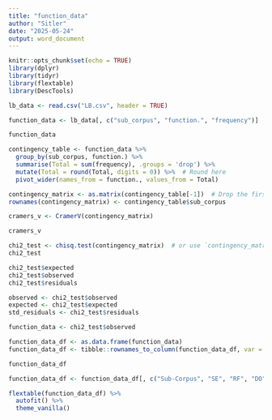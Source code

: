```yaml
---
title: "function_data"
author: "Sitler"
date: "2025-05-24"
output: word_document
---
```


```r
knitr::opts_chunk$set(echo = TRUE)
library(dplyr)
library(tidyr)
library(flextable)
library(DescTools)

lb_data <- read.csv("LB.csv", header = TRUE)

function_data <- lb_data[, c("sub_corpus", "function.", "frequency")]

function_data

contingency_table <- function_data %>%
  group_by(sub_corpus, function.) %>%
  summarise(Total = sum(frequency), .groups = 'drop') %>%
  mutate(Total = round(Total, digits = 0)) %>%  # Round here
  pivot_wider(names_from = function., values_from = Total)

contingency_matrix <- as.matrix(contingency_table[-1])  # Drop the first column (Sub.Corpus)
rownames(contingency_matrix) <- contingency_table$sub_corpus

cramers_v <- CramerV(contingency_matrix)

cramers_v

chi2_test <- chisq.test(contingency_matrix)  # or use `contingency_matrix`
chi2_test

chi2_test$expected
chi2_test$observed
chi2_test$residuals

observed <- chi2_test$observed
expected <- chi2_test$expected
std_residuals <- chi2_test$residuals

function_data <- chi2_test$observed  

function_data_df <- as.data.frame(function_data)
function_data_df <- tibble::rownames_to_column(function_data_df, var = "Sub-Corpus")

function_data_df
```


```r
function_data_df <- function_data_df[, c("Sub-Corpus", "SE", "RF", "DO")]

flextable(function_data_df) %>%
  autofit() %>%
  theme_vanilla()
```
